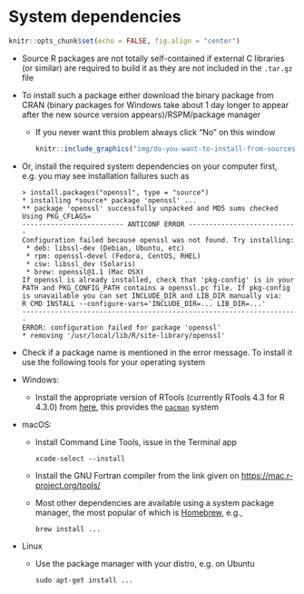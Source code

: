 # System dependencies

```r
knitr::opts_chunk$set(echo = FALSE, fig.align = "center")
```

- Source R packages are not totally self-contained if external C libraries (or similar) are required to build it as they are not included in the `.tar.gz` file
- To install such a package either download the binary package from CRAN (binary packages for Windows take about 1 day longer to appear after the new source version appears)/RSPM/package manager
  - If you never want this problem always click "No" on this window  
    ```r
    knitr::include_graphics("img/do-you-want-to-install-from-sources.png")
    ```
- Or, install the required system dependencies on your computer first, e.g. you may see installation failures such as  
  ```
  > install.packages("openssl", type = "source")
  * installing *source* package 'openssl' ...
  ** package 'openssl' successfully unpacked and MD5 sums checked
  Using PKG_CFLAGS=
  ------------------------- ANTICONF ERROR ---------------------------
  Configuration failed because openssl was not found. Try installing:
   * deb: libssl-dev (Debian, Ubuntu, etc)
   * rpm: openssl-devel (Fedora, CentOS, RHEL)
   * csw: libssl_dev (Solaris)
   * brew: openssl@1.1 (Mac OSX)
  If openssl is already installed, check that 'pkg-config' is in your
  PATH and PKG_CONFIG_PATH contains a openssl.pc file. If pkg-config
  is unavailable you can set INCLUDE_DIR and LIB_DIR manually via:
  R CMD INSTALL --configure-vars='INCLUDE_DIR=... LIB_DIR=...'
  --------------------------------------------------------------------
  ERROR: configuration failed for package 'openssl'
  * removing '/usr/local/lib/R/site-library/openssl'
  ```
- Check if a package name is mentioned in the error message. To install it use the following tools for your operating system  
- Windows: 
  - Install the appropriate version of RTools (currently RTools 4.3 for R 4.3.0) from [here](https://cran.r-project.org/bin/windows/Rtools/), this provides the [`pacman`](https://github.com/r-windows/docs/blob/master/rtools40.md#system-libraries-and-pacman) system
- macOS: 
  - Install Command Line Tools, issue in the Terminal app
    ```
    xcode-select --install
    ```
  - Install the GNU Fortran compiler from the link given on <https://mac.r-project.org/tools/>
  - Most other dependencies are available using a system package manager, the most popular of which is [Homebrew](https://brew.sh/), e.g.,
    ```
    brew install ...
    ```
- Linux
  - Use the package manager with your distro, e.g. on Ubuntu
    ```
    sudo apt-get install ...
    ```
